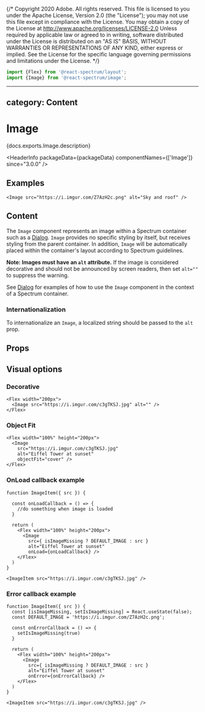 {/* Copyright 2020 Adobe. All rights reserved.
This file is licensed to you under the Apache License, Version 2.0 (the "License");
you may not use this file except in compliance with the License. You may obtain a copy
of the License at http://www.apache.org/licenses/LICENSE-2.0
Unless required by applicable law or agreed to in writing, software distributed under
the License is distributed on an "AS IS" BASIS, WITHOUT WARRANTIES OR REPRESENTATIONS
OF ANY KIND, either express or implied. See the License for the specific language
governing permissions and limitations under the License. */}



```jsx import
import {Flex} from '@react-spectrum/layout';
import {Image} from '@react-spectrum/image';
```

---
category: Content
---

# Image

<PageDescription>{docs.exports.Image.description}</PageDescription>

<HeaderInfo
  packageData={packageData}
  componentNames={['Image']}
  since="3.0.0" />

## Examples

```tsx example
<Image src="https://i.imgur.com/Z7AzH2c.png" alt="Sky and roof" />
```

## Content

The `Image` component represents an image within a Spectrum container
such as a [Dialog](Dialog.html). `Image` provides no specific styling
by itself, but receives styling from the parent container. In addition,
`Image` will be automatically placed within the container's layout
according to Spectrum guidelines.

**Note: Images must have an `alt` attribute.** If the image is
considered decorative and should not be announced by screen readers,
then set `alt=""` to suppress the warning.

See [Dialog](Dialog.html#examples) for examples of how to use the
`Image` component in the context of a Spectrum container.

### Internationalization

To internationalize an `Image`, a localized string should be passed to the `alt` prop.

## Props

<PropTable component={docs.exports.Image} links={docs.links} />

## Visual options

### Decorative

```tsx example
<Flex width="200px">
  <Image src="https://i.imgur.com/c3gTKSJ.jpg" alt="" />
</Flex>
```

### Object Fit

```tsx example
<Flex width="100%" height="200px">
  <Image
    src="https://i.imgur.com/c3gTKSJ.jpg"
    alt="Eiffel Tower at sunset"
    objectFit="cover" />
</Flex>
```


### OnLoad callback example

```tsx example
function ImageItem({ src }) {

  const onLoadCallback = () => {
    //do something when image is loaded
  }

  return (
    <Flex width="100%" height="200px">
      <Image
        src={ isImageMissing ? DEFAULT_IMAGE : src }
        alt="Eiffel Tower at sunset"
        onLoad={onLoadCallback} />
    </Flex>
  )
}

<ImageItem src="https://i.imgur.com/c3gTKSJ.jpg" />
```

### Error callback example

```tsx example
function ImageItem({ src }) {
  const [isImageMissing, setIsImageMissing] = React.useState(false);
  const DEFAULT_IMAGE = 'https://i.imgur.com/Z7AzH2c.png';

  const onErrorCallback = () => {
    setIsImageMissing(true)
  }

  return (
    <Flex width="100%" height="200px">
      <Image
        src={ isImageMissing ? DEFAULT_IMAGE : src }
        alt="Eiffel Tower at sunset"
        onError={onErrorCallback} />
    </Flex>
  )
}

<ImageItem src="https://i.imgur.com/c3gTKSJ.jpg" />
```
